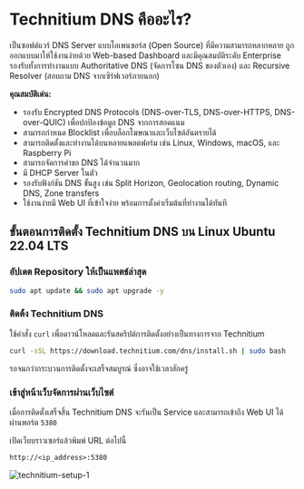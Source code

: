 # Technitium DNS คืออะไร?

เป็นซอฟต์แวร์ DNS Server แบบโอเพนซอร์ส (Open Source) ที่มีความสามารถหลากหลาย ถูกออกแบบมาให้ใช้งานง่ายด้วย Web-based Dashboard และมีคุณสมบัติระดับ Enterprise รองรับทั้งการทำงานแบบ Authoritative DNS (จัดการโซน DNS ของตัวเอง) และ Recursive Resolver (สอบถาม DNS จากเซิร์ฟเวอร์ภายนอก)

**คุณสมบัติเด่น:**

- รองรับ Encrypted DNS Protocols (DNS-over-TLS, DNS-over-HTTPS, DNS-over-QUIC) เพื่อปกป้องข้อมูล DNS จากการสอดแนม
- สามารถกำหนด Blocklist เพื่อบล็อกโฆษณาและเว็บไซต์อันตรายได้
- สามารถติดตั้งและทำงานได้บนหลายแพลตฟอร์ม เช่น Linux, Windows, macOS, และ Raspberry Pi
- สามารถจัดการคำขอ DNS ได้จำนวนมาก
- มี DHCP Server ในตัว
- รองรับฟังก์ชัน DNS ขั้นสูง เช่น Split Horizon, Geolocation routing, Dynamic DNS, Zone transfers
- ใช้งานง่ายมี Web UI ที่เข้าใจง่าย พร้อมการตั้งค่าเริ่มต้นที่ทำงานได้ทันที

## ขั้นตอนการติดตั้ง Technitium DNS บน Linux Ubuntu 22.04 LTS

### อัปเดต Repository ให้เป็นแพตช์ล่าสุด

```bash copy
sudo apt update && sudo apt upgrade -y
```

### ติดต้้ง Technitium DNS

ใช้คำสั่ง `curl` เพื่อดาวน์โหลดและรันสคริปต์การติดตั้งอย่างเป็นทางการจาก Technitium

```bash
curl -sSL https://download.technitium.com/dns/install.sh | sudo bash
```

รอจนกว่ากระบวนการติดตั้งจะเสร็จสมบูรณ์ ซึ่งอาจใช้เวลาสักครู่

### เข้าสู่หน้าเว็บจัดการผ่านเว็บไซต์

เมื่อการติดตั้งเสร็จสิ้น Technitium DNS จะรันเป็น Service และสามารถเข้าถึง Web UI ได้ผ่านพอร์ต `5380`

เปิดเว็บบราวเซอร์แล้วพิมพ์ URL ต่อไปนี้

```txt copy
http://<ip_address>:5380
```

![technitium-setup-1](/assets/technitium/technitium-setup-1.png)